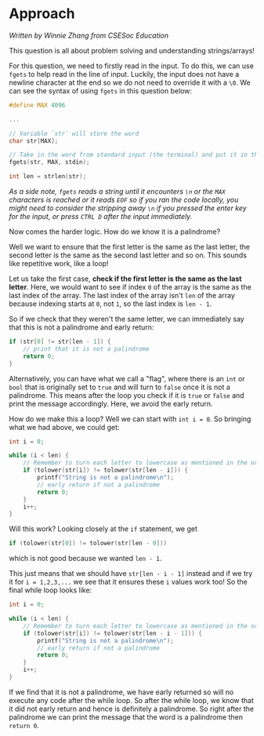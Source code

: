 # Approach

_Written by Winnie Zhang from CSESoc Education_

This question is all about problem solving and understanding strings/arrays!

For this question, we need to firstly read in the input. To do this, we can use `fgets` to help read in the line of input. Luckily, the input does not have a newline character at the end so we do not need to override it with a `\0`. We can see the syntax of using `fgets` in this question below:

```c
#define MAX 4096

...

// Variable `str` will store the word
char str[MAX];

// Take in the word from standard input (the terminal) and put it in the `str` variable
fgets(str, MAX, stdin);

int len = strlen(str);
```

*As a side note, `fgets` reads a string until it encounters `\n` or the `MAX` characters is reached or it reads `EOF` so if you ran the code locally, you might need to consider the stripping away `\n` if you pressed the enter key for the input, or press `CTRL D` after the input immediately.*

Now comes the harder logic. How do we know it is a palindrome?

Well we want to ensure that the first letter is the same as the last letter, the second letter is the same as the second last letter and so on. This sounds like repetitive work, like a loop!

Let us take the first case, **check if the first letter is the same as the last letter**. Here, we would want to see if index `0` of the array is the same as the last index of the array. The last index of the array isn't `len` of the array because indexing starts at `0`, not `1`, so the last index is `len - 1`.

So if we check that they weren't the same letter, we can immediately say that this is not a palindrome and early return:

```c
if (str[0] != str[len - 1]) {
    // print that it is not a palindrome
    return 0;
}
```

Alternatively, you can have what we call a "flag", where there is an `int` or `bool` that is originally set to `true` and will turn to `false` once it is not a palindrome. This means after the loop you check if it is `true` or `false` and print the message accordingly. Here, we avoid the early return.

How do we make this a loop? Well we can start with `int i = 0`. So bringing what we had above, we could get:

```c
int i = 0;

while (i < len) {
    // Remember to turn each letter to lowercase as mentioned in the original problem
    if (tolower(str[i]) != tolower(str[len - i])) {
        printf("String is not a palindrome\n");
        // early return if not a palindrome
        return 0;
    }
    i++;
}
```

Will this work? Looking closely at the `if` statement, we get
```c
if (tolower(str[0]) != tolower(str[len - 0]))
```
which is not good because we wanted `len - 1`.

This just means that we should have `str[len - i - 1]` instead and if we try it for `i = 1,2,3,...` we see that it ensures these `i` values work too! So the final while loop looks like:

```c
int i = 0;

while (i < len) {
    // Remember to turn each letter to lowercase as mentioned in the original problem
    if (tolower(str[i]) != tolower(str[len - i - 1])) {
        printf("String is not a palindrome\n");
        // early return if not a palindrome
        return 0;
    }
    i++;
}
```

If we find that it is not a palindrome, we have early returned so will no execute any code after the while loop. So after the while loop, we know that it did not early return and hence is definitely a palindrome. So right after the palindrome we can print the message that the word is a palindrome then `return 0`.
